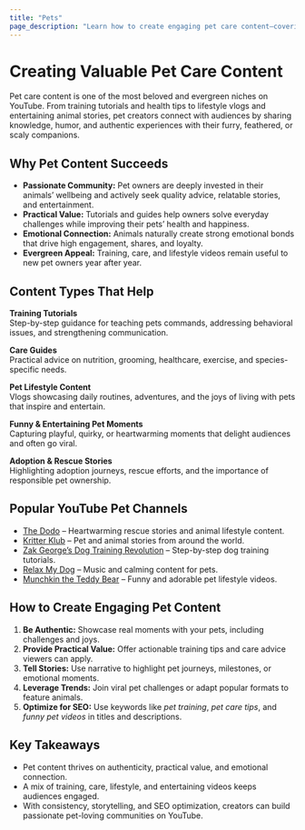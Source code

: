 ```yaml
---
title: "Pets"
page_description: "Learn how to create engaging pet care content—covering training tutorials, health tips, lifestyle videos, and entertaining pet stories."
---
```


# Creating Valuable Pet Care Content

Pet care content is one of the most beloved and evergreen niches on YouTube. From training tutorials and health tips to lifestyle vlogs and entertaining animal stories, pet creators connect with audiences by sharing knowledge, humor, and authentic experiences with their furry, feathered, or scaly companions.

## Why Pet Content Succeeds

 - **Passionate Community:** Pet owners are deeply invested in their animals’ wellbeing and actively seek quality advice, relatable stories, and entertainment.  
 - **Practical Value:** Tutorials and guides help owners solve everyday challenges while improving their pets’ health and happiness.  
 - **Emotional Connection:** Animals naturally create strong emotional bonds that drive high engagement, shares, and loyalty.  
 - **Evergreen Appeal:** Training, care, and lifestyle videos remain useful to new pet owners year after year.  

## Content Types That Help


**Training Tutorials**  
Step-by-step guidance for teaching pets commands, addressing behavioral issues, and strengthening communication.  

**Care Guides**  
Practical advice on nutrition, grooming, healthcare, exercise, and species-specific needs.  

**Pet Lifestyle Content**  
Vlogs showcasing daily routines, adventures, and the joys of living with pets that inspire and entertain.  

**Funny & Entertaining Pet Moments**  
Capturing playful, quirky, or heartwarming moments that delight audiences and often go viral.  

**Adoption & Rescue Stories**  
Highlighting adoption journeys, rescue efforts, and the importance of responsible pet ownership.  


## Popular YouTube Pet Channels

- [The Dodo](https://www.youtube.com/@TheDodo) – Heartwarming rescue stories and animal lifestyle content.  
- [Kritter Klub](https://www.youtube.com/@KritterKlub) – Pet and animal stories from around the world.  
- [Zak George’s Dog Training Revolution](https://www.youtube.com/@zakgeorge) – Step-by-step dog training tutorials.  
- [Relax My Dog](https://www.youtube.com/@relaxmydog) – Music and calming content for pets.  
- [Munchkin the Teddy Bear](https://www.youtube.com/@munchkin) – Funny and adorable pet lifestyle videos.  

## How to Create Engaging Pet Content

1. **Be Authentic:** Showcase real moments with your pets, including challenges and joys.  
2. **Provide Practical Value:** Offer actionable training tips and care advice viewers can apply.  
3. **Tell Stories:** Use narrative to highlight pet journeys, milestones, or emotional moments.  
4. **Leverage Trends:** Join viral pet challenges or adapt popular formats to feature animals.  
5. **Optimize for SEO:** Use keywords like *pet training*, *pet care tips*, and *funny pet videos* in titles and descriptions.  

## Key Takeaways

- Pet content thrives on authenticity, practical value, and emotional connection.  
- A mix of training, care, lifestyle, and entertaining videos keeps audiences engaged.  
- With consistency, storytelling, and SEO optimization, creators can build passionate pet-loving communities on YouTube.  
